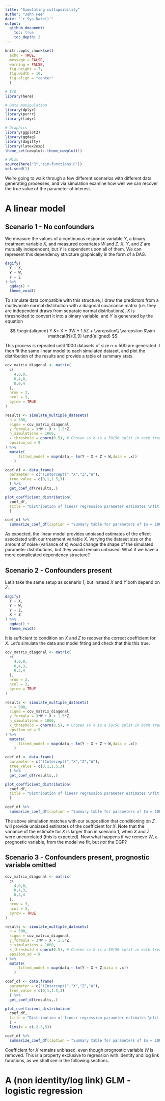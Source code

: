 ```yaml
---
title: "Simulating collapsibility"
author: "John Fee"
date: "`r Sys.Date()`"
output: 
  github_document:
    toc: true
    toc_depth: 2
---
```


```r
knitr::opts_chunk$set(
  echo = TRUE,
  message = FALSE,
  warning = FALSE,
  fig.height = 7,
  fig.width = 10,
  fig.align = "center"
  )
```

```r
# I/O
library(here)

# Data manipulation
library(dplyr)
library(purrr)
library(tidyr)

# Graphics
library(ggplot2)
library(ggdag)
library(dagitty)
library(latex2exp)
theme_set(cowplot::theme_cowplot())

# Misc
source(here("R","sim-functions.R"))
set.seed(1)
```

We're going to walk through a few different scenarios with different data generating processes, and via simulation examine how well we can recover the true value of the parameter of interest.

# A linear model

## Scenario 1 - No confounders

We measure the values of a continuous response variable $Y$, a binary treatment variable $X$, and measured covariates $W$ and $Z$.  $X$, $Y$, and $Z$ are mutually independent, but $Y$ is dependent upon all of them.  We can represent this dependency structure graphically in the form of a DAG.

```r
dagify(
  Y ~ X,
  Y ~ W,
  Y ~ Z
) %>%
  ggdag() +
  theme_void()
```

To simulate data compatible with this structure, I draw the predictors from a multivariate normal distribution with a diagonal covariance matrix (i.e. they are independent draws from separate normal distributions).  $X$ is thresholded to convert it into a binary variable, and $Y$ is generated by the equation

$$
\begin{aligned}
  Y &= X + 3W + 1.5Z + \varepsilon\\
  \varepsilon &\sim \mathcal{N}(0,9)
\end{aligned}
$$


This process is repeated until 1000 datasets of size $n = 500$ are generated. I then fit the same linear model to each simulated dataset, and plot the distribution of the results and provide a table of summary stats.
```r
cov_matrix_diagonal <- matrix(
  c(
    4,0,0,
    0,4,0,
    0,0,4
  ),
  nrow = 3,
  ncol = 3,
  byrow = TRUE
)

results <- simulate_multiple_datasets(
  n = 500,
  sigma = cov_matrix_diagonal,
  y_formula = 3*W + X + 1.5*Z,
  n_simulations = 1000,
  x_threshold = qnorm(0.5), # Chosen so X is a 50/50 split in both treatment groups
  epsilon_sd = 9
) %>%
  mutate(
      fitted_model = map(data,~ lm(Y ~ X + Z + W,data = .x))
    )
```

```r
coef_df <- data.frame(
  parameter = c("(Intercept)","X","Z","W"),
  true_value = c(0,1,1.5,3)
  ) %>%
  get_coef_df(results,.)

plot_coefficient_distribution(
  coef_df,
  title = "Distribution of linear regression parameter estimates \nfit on data simulated from the same linear model"
  )
```



```r
coef_df %>%
  summarize_coef_df(caption = "Summary table for parameters of $n = 1000$ linear models fit on simulated data")
```

As expected, the linear model provides unbiased estimates of the effect associated with our treatment variable $X$.  Varying the dataset size or the amount of noise (variance of $\varepsilon$) would change the shape of the simulated parameter distributions, but they would remain unbiased. What if we have a more complicated dependency structure?

## Scenario 2 - Confounders present

Let's take the same setup as scenario 1, but instead $X$ and $Y$ both depend on $Z$.  

```r
dagify(
  Y ~ X,
  Y ~ W,
  Y ~ Z,
  X ~ Z
) %>%
  ggdag() +
  theme_void()
```

It is sufficient to condition on $X$ and $Z$ to recover the correct coefficient for $X$.  Let's simulate the data and model fitting and check that this this true.

```r
cov_matrix_diagonal <- matrix(
  c(
    4,0,0,
    0,4,3,
    0,3,4
  ),
  nrow = 3,
  ncol = 3,
  byrow = TRUE
)

results <- simulate_multiple_datasets(
  n = 500,
  sigma = cov_matrix_diagonal,
  y_formula = 3*W + X + 1.5*Z,
  n_simulations = 1000,
  x_threshold = qnorm(0.5), # Chosen so X is a 50/50 split in both treatment groups
  epsilon_sd = 9
) %>%
  mutate(
      fitted_model = map(data,~ lm(Y ~ X + Z + W,data = .x))
    )
```

```r
coef_df <- data.frame(
  parameter = c("(Intercept)","X","Z","W"),
  true_value = c(0,1,1.5,3)
  ) %>%
  get_coef_df(results,.)

plot_coefficient_distribution(
  coef_df,
  title = "Distribution of linear regression parameter estimates \nfit on data simulated from the same linear model"
  )
```

```r
coef_df %>%
  summarize_coef_df(caption = "Summary table for parameters of $n = 1000$ linear models fit on simulated data with confounder")
```

The above simulation matches with our supposition that conditioning on $Z$ will provide unbiased estimates of the coefficient for $X$.  Note that the variance of the estimate for $X$ is larger than in scenario 1, when $X$ and $Z$ were uncorrelated (this is expected).  Now what happens if we remove $W$, a prognostic variable, from the model we fit, but *not* the DGP?

## Scenario 3 - Confounders present, prognostic variable omitted

```r
cov_matrix_diagonal <- matrix(
  c(
    4,0,0,
    0,4,3,
    0,3,4
  ),
  nrow = 3,
  ncol = 3,
  byrow = TRUE
)

results <- simulate_multiple_datasets(
  n = 500,
  sigma = cov_matrix_diagonal,
  y_formula = 3*W + X + 1.5*Z,
  n_simulations = 1000,
  x_threshold = qnorm(0.5), # Chosen so X is a 50/50 split in both treatment groups
  epsilon_sd = 9
) %>%
  mutate(
      fitted_model = map(data,~ lm(Y ~ X + Z,data = .x))
    )
```

```r
coef_df <- data.frame(
  parameter = c("(Intercept)","X","Z","W"),
  true_value = c(0,1,1.5,3)
  ) %>%
  get_coef_df(results,.)

plot_coefficient_distribution(
  coef_df,
  title = "Distribution of linear regression parameter estimates \nfit on data simulated from a model missing a prognostic variable"
  ) +
  lims(x = c(-2.5,5))
```

```r
coef_df %>%
  summarize_coef_df(caption = "Summary table for parameters of $n = 1000$ linear models fit on simulated data with confounder present and prognostic variable omitted")
```

Coefficient for $X$ remains unbiased, even though prognostic variable $W$ is removed.  This is a property exclusive to regression with identity and log link functions, as we shall see in the following sections.

# A (non identity/log link) GLM - logistic regression


